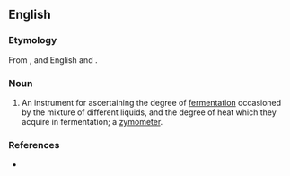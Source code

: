 ==English==

===Etymology===
From {{etyl|grc|en}} {{m|grc|ζύμωσις||fermentation}}, and English {{m|en|-i-}} and {{m|en|-meter}}.

===Noun===
{{en-noun}}

# An instrument for ascertaining the degree of [[fermentation]] occasioned by the mixture of different liquids, and the degree of heat which they acquire in fermentation; a [[zymometer]].

===References===
* {{R:Webster 1913}}